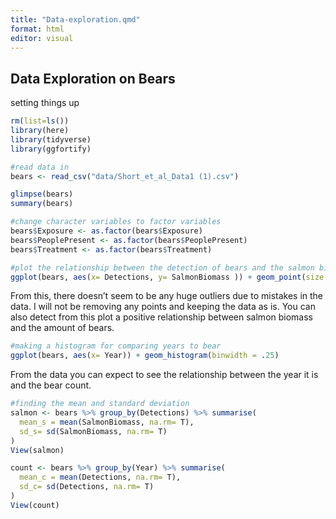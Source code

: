 ```yaml
---
title: "Data-exploration.qmd"
format: html
editor: visual
---
```


## Data Exploration on Bears

setting things up

```r
rm(list=ls())
library(here)
library(tidyverse)
library(ggfortify)
```

```r
#read data in 
bears <- read_csv("data/Short_et_al_Data1 (1).csv")
```

```r
glimpse(bears)
summary(bears)

```

```r
#change character variables to factor variables 
bears$Exposure <- as.factor(bears$Exposure)
bears$PeoplePresent <- as.factor(bears$PeoplePresent)
bears$Treatment <- as.factor(bears$Treatment)
```

```r
#plot the relationship between the detection of bears and the salmon biomass to see the correlation 
ggplot(bears, aes(x= Detections, y= SalmonBiomass )) + geom_point(size = 5) +  theme_bw()
```

From this, there doesn't seem to be any huge outliers due to mistakes in the data. I will not be removing any points and keeping the data as is. You can also detect from this plot a positive relationship between salmon biomass and the amount of bears.

```r
#making a histogram for comparing years to bear 
ggplot(bears, aes(x= Year)) + geom_histogram(binwidth = .25) 
```

From the data you can expect to see the relationship between the year it is and the bear count.

```r
#finding the mean and standard deviation 
salmon <- bears %>% group_by(Detections) %>% summarise(
  mean_s = mean(SalmonBiomass, na.rm= T), 
  sd_s= sd(SalmonBiomass, na.rm= T)
)
View(salmon)
```

```r
count <- bears %>% group_by(Year) %>% summarise(
  mean_c = mean(Detections, na.rm= T), 
  sd_c= sd(Detections, na.rm= T)
)
View(count)
```
